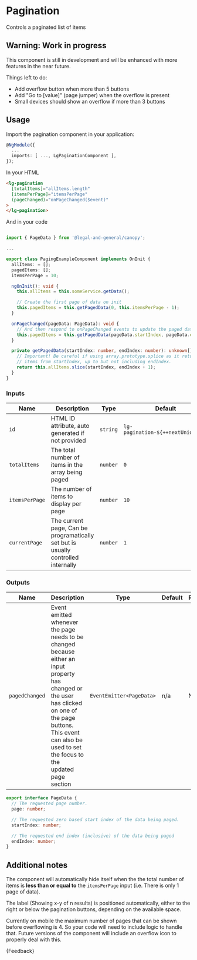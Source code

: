 
<Meta title="Components/Pagination (WIP)/Guide" />

# Pagination

<p class="standfirst">Controls a paginated list of items</p>

## Warning: Work in progress

This component is still in development and will be enhanced with more features in the near future.

Things left to do:

* Add overflow button when more than 5 buttons
* Add "Go to \[value]" (page jumper) when the overflow is present
* Small devices should show an overflow if more than 3 buttons

## Usage

Import the pagination component in your application:

```typescript
@NgModule({
  ...
  imports: [ ..., LgPaginationComponent ],
});
```

In your HTML

```html
<lg-pagination
  [totalItems]="allItems.length"
  [itemsPerPage]="itemsPerPage"
  (pageChanged)="onPageChanged($event)"
>
</lg-pagination>
```

And in your code

```typescript

import { PageData } from '@legal-and-general/canopy';

...

export class PagingExampleComponent implements OnInit {
  allItems: = [];
  pagedItems: [];
  itemsPerPage = 10;

  ngOnInit(): void {
    this.allItems = this.someService.getData();

    // Create the first page of data on init
    this.pagedItems = this.getPagedData(0, this.itemsPerPage - 1);
  }

  onPageChanged(pageData: PageData): void {
    // And then respond to onPageChanged events to update the paged data
    this.pagedItems = this.getPagedData(pageData.startIndex, pageData.endIndex)
  }

  private getPagedData(startIndex: number, endIndex: number): unknown[] {
    // Important! Be careful if using array.prototype.splice as it returns
    // items from startIndex, up to but not including endIndex.
    return this.allItems.slice(startIndex, endIndex + 1);
  }
}
```

### Inputs

| Name           | Description                                                                        | Type      | Default                           | Required |
|----------------|------------------------------------------------------------------------------------|-----------|-----------------------------------|----------|
| `id`           | HTML ID attribute, auto generated if not provided                                  | `string`  | `lg-pagination-${++nextUniqueId}` | No       |
| `totalItems`   | The total number of items in the array being paged                                 | `number`  | `0`                               | No       |
| `itemsPerPage` | The number of items to display per page                                            | `number`  | `10`                              | No       |
| `currentPage`  | The current page, Can be programatically set but is usually controlled internally  | `number ` | `1`                               | No       |

### Outputs

| Name   | Description                             | Type                  | Default | Required |
|--------|-----------------------------------------|-----------------------|---------|----------|
| `pagedChanged` | Event emitted whenever the page needs to be changed because either an input property has changed or the user has clicked on one of the page buttons. This event can also be used to set the focus to the updated page section | `EventEmitter<PageData>` | n/a     | No       |

```typescript
export interface PageData {
  // The requested page number.
  page: number;

  // The requested zero based start index of the data being paged.
  startIndex: number;

  // The requested end index (inclusive) of the data being paged
  endIndex: number;
}
```

## Additional notes

The component will automatically hide itself when the the total number of items is **less than or equal to** the `itemsPerPage` input (i.e. There is only 1 page of data).

The label (Showing x-y of n results) is positioned automatically, either to the right or below the pagination buttons, depending on the available space.

Currently on mobile the maximum number of pages that can be shown before overflowing is 4. So your code will need to include logic to handle that. Future versions of the component will include an overflow icon to properly deal with this.

<Markdown>
  {Feedback}
</Markdown>
